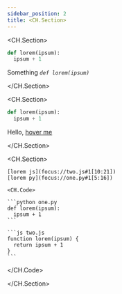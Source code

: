 ```yaml
---
sidebar_position: 2
title: <CH.Section>
---
```


<CH.Section>

  ```python
  def lorem(ipsum):
    ipsum + 1
  ```
  
  Something _`def lorem(ipsum)`_
  
</CH.Section>

<CH.Section>

  ```python
  def lorem(ipsum):
    ipsum + 1
  ```
  
  Hello, [hover me](focus://1[5:16])
  
  </CH.Section>

  <CH.Section>

    [lorem js](focus://two.js#1[10:21])  
    [lorem py](focus://one.py#1[5:16])
    
    <CH.Code>
    
    ```python one.py
    def lorem(ipsum):
      ipsum + 1
    ```
    
    ```js two.js
    function lorem(ipsum) {
      return ipsum + 1
    }
    ```
    
  </CH.Code>
  
  </CH.Section>